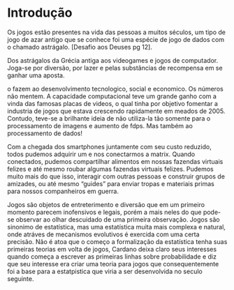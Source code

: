 # Introdução {#intro}

Os jogos estão presentes na vida das pessoas a muitos séculos, um tipo de jogo
de azar antigo que se conhece foi uma espécie de jogo de dados com o chamado
astrágalo. [Desafio aos Deuses pg 12].


Dos astrágalos da Grécia antiga aos videogames e jogos de computador.
Joga-se por diversão, por lazer e pelas substâncias de recompensa em se ganhar
uma aposta.


o fazem ao desenvolvimento tecnologico, social e economico. Os números não
mentem. A capacidade computacional teve um grande ganho com a vinda das famosas
placas de videos, o qual tinha por objetivo fomentar a industria de jogos que
estava crescendo rapidamente em meados de 2005. Contudo, teve-se a brilhante
ideia de não utiliza-la tão somente para o processamento de imagens e aumento de
fdps. Mas também ao processamento de dados!

Com a chegada dos smartphones juntamente com seu custo reduzido, todos pudemos
adquirir um e nos conectarmos a matrix. Quando conectados, pudemos compartilhar
alimentos em nossas fazendas virtuais felizes e até mesmo roubar algumas
fazendas virtuais felizes. Pudemos muito mais do que isso, interagir com outras
pessoas e construir grupos de amizades, ou até mesmo "guides" para enviar tropas
e materiais primas para nossos companheiros em guerra.



Jogos são objetos de entreterimento e diversão que em um primeiro momento
parecem inofensivos e legais, porém a mais neles do que pode-se observar ao
olhar descuidado de uma primeira observação. Jogos são sinonimo de estatística,
mas uma estatística muita mais complexa e natural, onde atráves de mecanismos
evolutivos é exercida com uma certa precisão. Não é atoa que o começo a
formalização da estatística tenha suas primeiras teorias em volta de jogos,
Cardano deixa claro seus interesses quando começa a escrever as primeiras linhas
sobre probabilidade e diz que seu interesse era criar uma teoria para jogos que
consequentemente foi a base para a estatpistica que viria a ser desenvolvida no
seculo seguinte.

